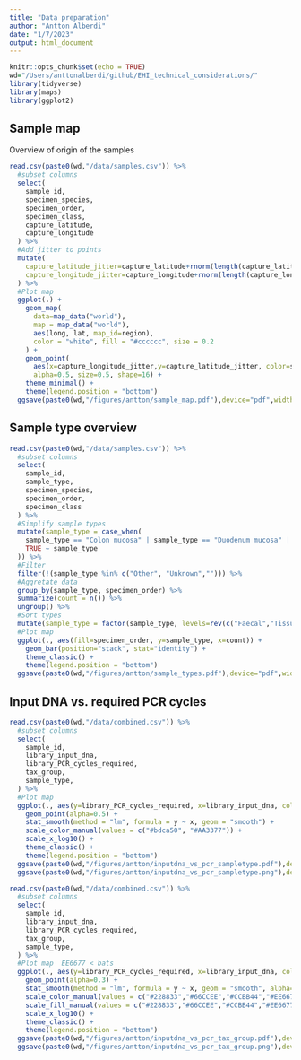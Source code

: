 ```yaml
---
title: "Data preparation"
author: "Antton Alberdi"
date: "1/7/2023"
output: html_document
---
```


```r
knitr::opts_chunk$set(echo = TRUE)
wd="/Users/anttonalberdi/github/EHI_technical_considerations/"
library(tidyverse)
library(maps)
library(ggplot2)
```

## Sample map
Overview of origin of the samples

```r
read.csv(paste0(wd,"/data/samples.csv")) %>%
  #subset columns
  select(
    sample_id,
    specimen_species,
    specimen_order,
    specimen_class,
    capture_latitude,
    capture_longitude
  ) %>%
  #Add jitter to points
  mutate(
    capture_latitude_jitter=capture_latitude+rnorm(length(capture_latitude), mean=0, sd=0.5),
    capture_longitude_jitter=capture_longitude+rnorm(length(capture_longitude), mean=0, sd=0.5),
  ) %>%
  #Plot map  
  ggplot(.) +
    geom_map(
      data=map_data("world"),
      map = map_data("world"),
      aes(long, lat, map_id=region),
      color = "white", fill = "#cccccc", size = 0.2
    ) +
    geom_point(
      aes(x=capture_longitude_jitter,y=capture_latitude_jitter, color=specimen_order),
      alpha=0.5, size=0.5, shape=16) +
    theme_minimal() +
    theme(legend.position = "bottom")
  ggsave(paste0(wd,"/figures/antton/sample_map.pdf"),device="pdf",width=12,height=10)
```

## Sample type overview
```r
read.csv(paste0(wd,"/data/samples.csv")) %>%
  #subset columns
  select(
    sample_id,
    sample_type,
    specimen_species,
    specimen_order,
    specimen_class
  ) %>%
  #Simplify sample types
  mutate(sample_type = case_when(
    sample_type == "Colon mucosa" | sample_type == "Duodenum mucosa" | sample_type == "Jejunum contents" | sample_type == "Esophagus swab" | sample_type == "Duodenum contents" | sample_type == "Stomach contents" | sample_type == "Stomach mucosa" | sample_type == "Colon contents" | sample_type == "Jejunum mucosa" ~ "Gut content",
    TRUE ~ sample_type
  )) %>%
  #Filter
  filter(!(sample_type %in% c("Other", "Unknown",""))) %>%
  #Aggretate data
  group_by(sample_type, specimen_order) %>%
  summarize(count = n()) %>%
  ungroup() %>%
  #Sort types
  mutate(sample_type = factor(sample_type, levels=rev(c("Faecal","Tissue","Anal/cloacal swab","Oral swab","Gut content","Blood","Skin swab","Pouch")))) %>%
  #Plot map  
  ggplot(., aes(fill=specimen_order, y=sample_type, x=count)) +
    geom_bar(position="stack", stat="identity") +
    theme_classic() +
    theme(legend.position = "bottom")
  ggsave(paste0(wd,"/figures/antton/sample_types.pdf"),device="pdf",width=10,height=6)
```

## Input DNA vs. required PCR cycles
```r
read.csv(paste0(wd,"/data/combined.csv")) %>%
  #subset columns
  select(
    sample_id,
    library_input_dna,
    library_PCR_cycles_required,
    tax_group,
    sample_type,
  ) %>%
  #Plot map  
  ggplot(., aes(y=library_PCR_cycles_required, x=library_input_dna, colour=sample_type, group=sample_type)) +
    geom_point(alpha=0.5) +
    stat_smooth(method = "lm", formula = y ~ x, geom = "smooth") +
    scale_color_manual(values = c("#bdca50", "#AA3377")) +
    scale_x_log10() +   
    theme_classic() +
    theme(legend.position = "bottom")
  ggsave(paste0(wd,"/figures/antton/inputdna_vs_pcr_sampletype.pdf"),device="pdf",width=6,height=4)
  ggsave(paste0(wd,"/figures/antton/inputdna_vs_pcr_sampletype.png"),device="png",width=6,height=4)
```
```r
read.csv(paste0(wd,"/data/combined.csv")) %>%
  #subset columns
  select(
    sample_id,
    library_input_dna,
    library_PCR_cycles_required,
    tax_group,
    sample_type,
  ) %>%
  #Plot map  EE6677 < bats
  ggplot(., aes(y=library_PCR_cycles_required, x=library_input_dna, colour=tax_group, fill=tax_group, group=tax_group)) +
    geom_point(alpha=0.3) +
    stat_smooth(method = "lm", formula = y ~ x, geom = "smooth", alpha=0.2) +
    scale_color_manual(values = c("#228833","#66CCEE","#CCBB44","#EE6677","#4477AA")) +
    scale_fill_manual(values = c("#228833","#66CCEE","#CCBB44","#EE6677","#4477AA")) +
    scale_x_log10() +   
    theme_classic() +
    theme(legend.position = "bottom")
  ggsave(paste0(wd,"/figures/antton/inputdna_vs_pcr_tax_group.pdf"),device="pdf",width=6,height=4)
  ggsave(paste0(wd,"/figures/antton/inputdna_vs_pcr_tax_group.png"),device="png",width=6,height=4)
```

